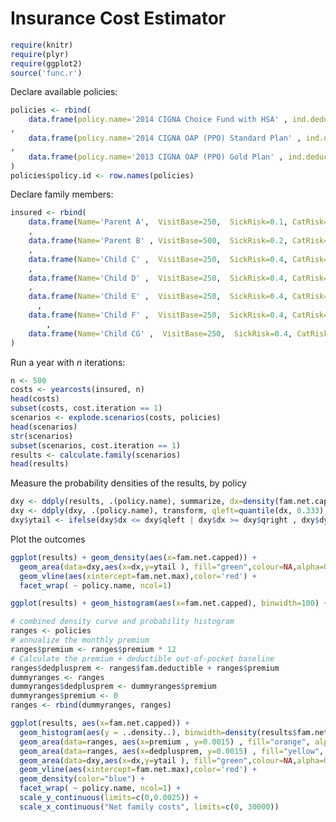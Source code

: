 Insurance Cost Estimator
========================================================

```r
require(knitr)
require(plyr)
require(ggplot2)
source('func.r')
```


Declare available policies:

```r

policies <- rbind(
    data.frame(policy.name='2014 CIGNA Choice Fund with HSA' , ind.deductible=1500, fam.deductible=3000, copay.pct=.80, ind.oop.max=1500, fam.oop.max=12000, premium=(186.75*2))
,
    data.frame(policy.name='2014 CIGNA OAP (PPO) Standard Plan' , ind.deductible=600, fam.deductible=1200, copay.pct=.80, ind.oop.max=600, fam.oop.max=4800, premium=(236.67*2))
,
    data.frame(policy.name='2013 CIGNA OAP (PPO) Gold Plan' , ind.deductible=600, fam.deductible=1200, copay.pct=.80, ind.oop.max=2400, fam.oop.max=4800, premium=(166.67*2))
)
policies$policy.id <- row.names(policies)

```

Declare family members:

```r
insured <- rbind(
    data.frame(Name='Parent A',  VisitBase=250,  SickRisk=0.1, CatRisk=0.01)
    ,
    data.frame(Name='Parent B' , VisitBase=500,  SickRisk=0.2, CatRisk=0.01)
    ,
    data.frame(Name='Child C' ,  VisitBase=250,  SickRisk=0.4, CatRisk=0.01)
    ,
    data.frame(Name='Child D' ,  VisitBase=250,  SickRisk=0.4, CatRisk=0.01)
    ,
    data.frame(Name='Child E' ,  VisitBase=250,  SickRisk=0.4, CatRisk=0.01)
      ,
    data.frame(Name='Child F' ,  VisitBase=250,  SickRisk=0.4, CatRisk=0.01)
        ,
    data.frame(Name='Child CG' ,  VisitBase=250,  SickRisk=0.4, CatRisk=0.01)
)
```


Run a year with _n_ iterations:

```r
n <- 500
costs <- yearcosts(insured, n)
head(costs)
subset(costs, cost.iteration == 1)
scenarios <- explode.scenarios(costs, policies)
head(scenarios)
str(scenarios)
subset(scenarios, cost.iteration == 1)
results <- calculate.family(scenarios)
head(results)
```


Measure the probability densities of the results, by policy
```r
dxy <- ddply(results, .(policy.name), summarize, dx=density(fam.net.capped)$x, dy=density(fam.net.capped)$y )
dxy <- ddply(dxy, .(policy.name), transform, qleft=quantile(dx, 0.333), qright=quantile(dx, 0.666))
dxy$ytail <- ifelse(dxy$dx <= dxy$qleft | dxy$dx >= dxy$qright , dxy$dy, 0)

```


Plot the outcomes

```r
ggplot(results) + geom_density(aes(x=fam.net.capped)) +
  geom_area(data=dxy,aes(x=dx,y=ytail ), fill="green",colour=NA,alpha=0.5) +
  geom_vline(aes(xintercept=fam.net.max),color='red') + 
  facet_wrap( ~ policy.name, ncol=1)

ggplot(results) + geom_histogram(aes(x=fam.net.capped), binwidth=100) +geom_vline(aes(xintercept=fam.net.max),color='red')+ facet_wrap( ~ policy.name, ncol=1)

# combined density curve and probability histogram
ranges <- policies
# annualize the monthly premium
ranges$premium <- ranges$premium * 12
# Calculate the premium + deductible out-of-pocket baseline
ranges$dedplusprem <- ranges$fam.deductible + ranges$premium 
dummyranges <- ranges
dummyranges$dedplusprem <- dummyranges$premium 
dummyranges$premium <- 0
ranges <- rbind(dummyranges, ranges)

ggplot(results, aes(x=fam.net.capped)) +
  geom_histogram(aes(y = ..density..), binwidth=density(results$fam.net.capped)$bw) +
  geom_area(data=ranges, aes(x=premium , y=0.0015) , fill="orange", alpha=0.5) + 
  geom_area(data=ranges, aes(x=dedplusprem, y=0.0015) , fill="yellow", alpha=0.5) +
  geom_area(data=dxy,aes(x=dx,y=ytail ), fill="green",colour=NA,alpha=0.5) +
  geom_vline(aes(xintercept=fam.net.max),color='red') +
  geom_density(color="blue") +
  facet_wrap( ~ policy.name, ncol=1) +
  scale_y_continuous(limits=c(0,0.0025)) +
  scale_x_continuous("Net family costs", limits=c(0, 30000))


```

